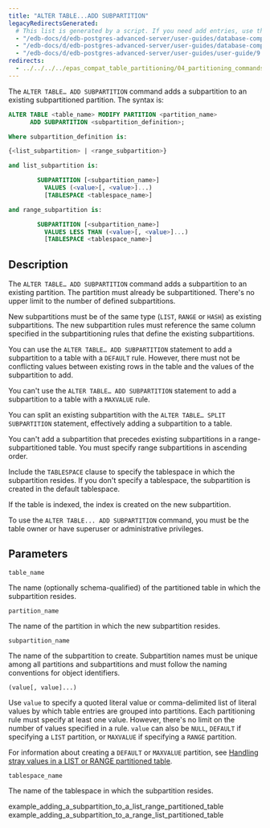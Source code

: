 ```yaml
---
title: "ALTER TABLE...ADD SUBPARTITION"
legacyRedirectsGenerated:
  # This list is generated by a script. If you need add entries, use the `legacyRedirects` key.
  - "/edb-docs/d/edb-postgres-advanced-server/user-guides/database-compatibility-for-oracle-developers-guide/9.6/Database_Compatibility_for_Oracle_Developers_Guide_v9.6.1.106.html"
  - "/edb-docs/d/edb-postgres-advanced-server/user-guides/database-compatibility-for-oracle-developers-guide/9.5/Database_Compatibility_for_Oracle_Developers_Guide.1.331.html"
  - "/edb-docs/d/edb-postgres-advanced-server/user-guides/user-guide/9.5/EDB_Postgres_Enterprise_Guide.1.055.html"
redirects:
  - ../../../../epas_compat_table_partitioning/04_partitioning_commands_compatible_with_oracle_databases/03_alter_table_add_subpartition #generated for docs/epas/reorg-role-use-case-mode
---
```


<div id="alter_table_add_subpartition" class="registered_link"></div>

The `ALTER TABLE… ADD SUBPARTITION` command adds a subpartition to an existing subpartitioned partition. The syntax is:

```sql
ALTER TABLE <table_name> MODIFY PARTITION <partition_name>
      ADD SUBPARTITION <subpartition_definition>;

Where subpartition_definition is:

{<list_subpartition> | <range_subpartition>}

and list_subpartition is:

        SUBPARTITION [<subpartition_name>]
          VALUES (<value>[, <value>]...)
          [TABLESPACE <tablespace_name>]

and range_subpartition is:

        SUBPARTITION [<subpartition_name>]
          VALUES LESS THAN (<value>[, <value>]...)
          [TABLESPACE <tablespace_name>]
```

## Description

The `ALTER TABLE… ADD SUBPARTITION` command adds a subpartition to an existing partition. The partition must already be subpartitioned. There's no upper limit to the number of defined subpartitions.

New subpartitions must be of the same type (`LIST`, `RANGE` or `HASH`) as existing subpartitions. The new subpartition rules must reference the same column specified in the subpartitioning rules that define the existing subpartitions.

You can use the `ALTER TABLE… ADD SUBPARTITION` statement to add a subpartition to a table with a `DEFAULT` rule. However, there must not be conflicting values between existing rows in the table and the values of the subpartition to add.

You can't use the `ALTER TABLE… ADD SUBPARTITION` statement to add a subpartition to a table with a `MAXVALUE` rule.

You can split an existing subpartition with the `ALTER TABLE… SPLIT SUBPARTITION` statement, effectively adding a subpartition to a table.

You can't add a subpartition that precedes existing subpartitions in a range-subpartitioned table. You must specify range subpartitions in ascending order.

Include the `TABLESPACE` clause to specify the tablespace in which the subpartition resides. If you don't specify a tablespace, the subpartition is created in the default tablespace.

If the table is indexed, the index is created on the new subpartition.

To use the `ALTER TABLE... ADD SUBPARTITION` command, you must be the table owner or have superuser or administrative privileges.

## Parameters

`table_name`

 The name (optionally schema-qualified) of the partitioned table in which the subpartition resides.

`partition_name`

 The name of the partition in which the new subpartition resides.

`subpartition_name`

 The name of the subpartition to create. Subpartition names must be unique among all partitions and subpartitions and must follow the naming conventions for object identifiers.

`(value[, value]...)`

 Use `value` to specify a quoted literal value or comma-delimited list of literal values by which table entries are grouped into partitions. Each partitioning rule must specify at least one value. However, there's no limit on the number of values specified in a rule. `value` can also be `NULL`, `DEFAULT` if specifying a `LIST` partition, or `MAXVALUE` if specifying a `RANGE` partition.

 For information about creating a `DEFAULT` or `MAXVALUE` partition, see [Handling stray values in a LIST or RANGE partitioned table](../../../../application_programming/epas_compat_table_partitioning/05_handling_stray_values_in_a_list_or_range_partitioned_table/#handling_stray_values_in_a_list_or_range_partitioned_table).

`tablespace_name`

 The name of the tablespace in which the subpartition resides.

<div class="toctree" maxdepth="3">

example_adding_a_subpartition_to_a_list_range_partitioned_table example_adding_a_subpartition_to_a_range_list_partitioned_table

</div>
